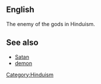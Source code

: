 ==English==
{{en-noun}}
The enemy of the gods in Hinduism.


==See also==
*[[Satan]]
*[[demon]]



[[Category:Hinduism]]
